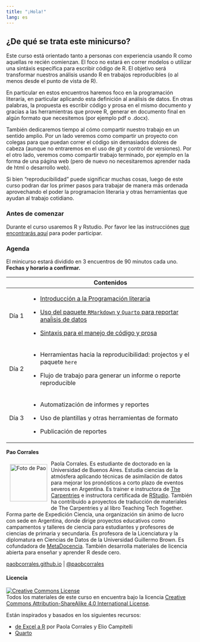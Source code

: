 ```yaml
---
title: "¡Hola!"
lang: es
---
```


## ¿De qué se trata este minicurso?

Este curso está orientado tanto a personas con experiencia usando R como aquellas re recién comienzan. El foco no estará en correr modelos o utilizar una sintáxis específica para escribir código de R. El objetivo será transformar nuestros análisis usando R en trabajos reproducibles (o al menos desde el punto de vista de R).

En particular en estos encuentros haremos foco en la programación literaría, en particular aplicando esta definición al análisis de datos. En otras palabras, la propuesta es escribir código y prosa en el mismo documento y gracias a las herramientras que provee R, generar en documento final en algún formato que necesitemos (por ejemplo pdf o .docx).

También dedicaremos tiempo al cómo compartir nuestro trabajo en un sentido amplio. Por un lado veremos como compartir un proyecto con colegas para que puedan correr el código sin demasiados dolores de cabeza (aunque no entraremos en el uso de git y control de versiones). Por el otro lado, veremos como compartir trabajo terminado, por ejemplo en la forma de una página web (pero de nuevo no necesitaremos aprender nada de html o desarrollo web).

Si bien "reproducibilidad" puede significar muchas cosas, luego de este curso podran dar los primer pasos para trabajar de manera más ordenada aprovechando el poder la programacion literaria y otras herramientas que ayudan al trabajo cotidiano.

### Antes de comenzar

Durante el curso usaremos R y Rstudio. Por favor lee las instrucciónes [que encontrarás aquí](preparacion.html) para poder participar.

### Agenda

El minicurso estará dividido en 3 encuentros de 90 minutos cada uno. **Fechas y horario a confirmar.**

+------------+-----------------------------------------------------------------------------------------------+
|            | Contenidos                                                                                    |
+============+===============================================================================================+
| Día 1      | -   [Introducción a la Programación literaria](01_presentacion.html)                          |
|            |                                                                                               |
|            | -   [Uso del paquete `RMarkdown` y `Quarto` para reportar anaĺisis de datos](02_reportes.qmd) |
|            |                                                                                               |
|            | -   [Sintaxis para el manejo de código y prosa](03_sintaxis.qmd)                              |
+------------+-----------------------------------------------------------------------------------------------+
| Día 2      | -   Herramientas hacia la reproducibilidad: projectos y el paquete `here`                     |
|            |                                                                                               |
|            | -   Flujo de trabajo para generar un informe o reporte reproducible                           |
+------------+-----------------------------------------------------------------------------------------------+
| Día 3      | -   Automatización de informes y reportes                                                     |
|            |                                                                                               |
|            | -   Uso de plantillas y otras herramientas de formato                                         |
|            |                                                                                               |
|            | -   Publicación de reportes                                                                   |
+------------+-----------------------------------------------------------------------------------------------+

**Pao Corrales**

<img src="img/pao_circle.png" alt="Foto de Pao" width="100" height="100" align="left" style="margin:10px"/> Paola Corrales. Es estudiante de doctorado en la Universidad de Buenos Aires. Estudia ciencias de la atmósfera aplicando técnicas de asimilación de datos para mejorar los pronósticos a corto plazo de eventos severos en Argentina. Es trainer e instructora de [The Carpentries](https://carpentries.org/) e instructora certificada de [RStudio](https://education.rstudio.com/trainers/people/corrales+paola/). También ha contribuido a proyectos de traducción de materiales de The Carpentries y al libro Teaching Tech Together. Forma parte de Expedición Ciencia, una organización sin ánimo de lucro con sede en Argentina, donde dirige proyectos educativos como campamentos y talleres de ciencia para estudiantes y profesores de ciencias de primaria y secundaria. Es profesora de la Licenciatura y la diplomatura en Ciencias de Datos de la Universidad Guillermo Brown. Es cofundadora de [MetaDocencia](http://metadocencia.org/). También desarrolla materiales de licencia abierta para enseñar y aprender R desde cero.

[paobcorrales.github.io](https://github.com/paocorrales) \| [\@paobcorrales](https://twitter.com/PaobCorrales)

#### Licencia

<a rel="license" href="https://creativecommons.org/licenses/by-sa/4.0/deed.es_ES"><img src="https://i.creativecommons.org/l/by-sa/4.0/88x31.png" alt="Creative Commons License" style="border-width:0"/></a><br /> Todos los materiales de este curso en encuentra bajo la licencia <a rel="license" href="https://creativecommons.org/licenses/by-sa/4.0/deed.es_ES">Creative Commons Attribution-ShareAlike 4.0 International License</a>.

Están inspirados y basados en los siguientes recursos:

-   [de Excel a R](https://paocorrales.github.io/deExcelaR/) por Paola Corrales y Elio Campitelli
-   [Quarto](https://quarto.org/)
